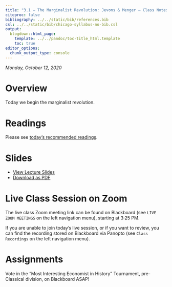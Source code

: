 ```yaml
---
title: "3.1 — The Marginalist Revolution: Jevons & Menger — Class Notes"
citeproc: false
bibliography: ../../static/bib/references.bib
csl: ../../static/bib/chicago-syllabus-no-bib.csl
output:
  blogdown::html_page:
    template: ../../pandoc/toc-title_html.template
    toc: true
editor_options: 
  chunk_output_type: console
---
```


*Monday, October 12, 2020*

# Overview

Today we begin the marginalist revolution.

# Readings

Please see [today's recommended readings](/reading/3.1-reading).

# Slides

- [<i class="fas fa-chalkboard-teacher"></i> View Lecture Slides](/slides/3.1-slides.html)
- [<i class="fas fa-file-pdf"></i> Download as PDF](/slides/3.1-slides.pdf)

# Live Class Session on Zoom

The live class <i class="fas fa-video"></i> Zoom meeting link can be found on Blackboard (see `LIVE ZOOM MEETINGS` on the left navigation menu), starting at 3:25 PM.

If you are unable to join today's live session, or if you want to review, you can find the recording stored on Blackboard via Panopto (see `Class Recordings` on the left navigation menu).

# Assignments

Vote in the “Most Interesting Economist in History” Tournament, pre-Classical division, on Blackboard ASAP!